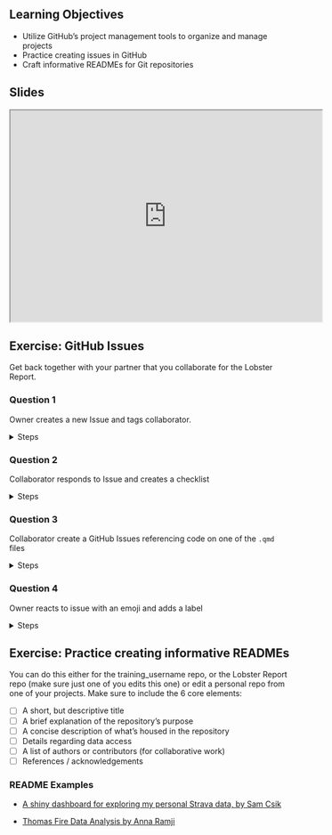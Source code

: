 
## Learning Objectives {.unnumbered}

- Utilize GitHub's project management tools to organize and manage projects
- Practice creating issues in GitHub
- Craft informative READMEs for Git repositories



## Slides {.unnumbered}

<iframe width="560" height="380"src="https://docs.google.com/presentation/d/1ehw-Mg-i1QfXpz0MTLwIlaXNKRp42NB5TboZOhuTqtI/preview"allowfullscreen></iframe>



## Exercise: GitHub Issues

Get back together with your partner that you collaborate for the Lobster Report.


::: {.callout-note icon=false}
### Question 1
Owner creates a new Issue and tags collaborator.
::: 

<details>
<summary>Steps</summary>
- Navigate to the Lobster Report repository
- Go to the "Issue" tab of the repository
- Click on "New Issue"
- Give the Issue a title (Eg: Choose which plot to include in final report)
- Describe the issue and tag your collaborator by adding `@` followed by their username (Practice Markdown syntax when writing the issue)
- Click on Submit New Issue

</details> 

::: {.callout-note icon=false}
### Question 2
Collaborator responds to Issue and creates a checklist
::: 

<details>
<summary>Steps</summary>
- Collaborator navigates to issue (either from the email notification or going into the Issue tab in the Lobster Report repo)
- Respond Issue and include a To Do list indicating next steps (tip: Markdown syntax for list is /- [ ])
- Submit your response

</details> 

::: {.callout-note icon=false}
### Question 3
Collaborator create a GitHub Issues referencing code on one of the `.qmd` files
::: 

<details>
<summary>Steps</summary>
- Navigate to a script in the Lobster Report Report repository
- Hover over the line you want to reference in the Issue
- Click on the line number (on the left), then click on the three dots right next to the number
- Choose the option "Reference in new issue"
- Write a description of the "issue" you want to address
- Submit Issue
- Assign Issue to Owner


</details> 
    

::: {.callout-note icon=false}
### Question 4
Owner reacts to issue with an emoji and adds a label
::: 

<details>
<summary>Steps</summary>
- Owner navigates to issue (either from the email notification or going into the Issue tab in the Lobster Report repo)
- Add an emoji to issue submitted by Collaborator
- Add a label
    - On the right side menu click on Label
    - Either choose one of the default labels or create your own by selecting "Edit labels"

</details> 





## Exercise: Practice creating informative READMEs

You can do this either for the training_username repo, or the Lobster Report repo (make sure just one of you edits this one) or edit a personal repo from one of your projects. Make sure to include the 6 core elements:

- [ ] A short, but descriptive title
- [ ] A brief explanation of the repository’s purpose
- [ ] A concise description of what’s housed in the repository
- [ ] Details regarding data access
- [ ] A list of authors or contributors (for collaborative work)
- [ ] References / acknowledgements

::: {.callout-caution icon=false}
### README Examples

-  [A shiny dashboard for exploring my personal Strava data, by Sam Csik](https://github.com/samanthacsik/strava-dashboard?tab=readme-ov-file#a-shiny-dashboard-for-exploring-my-personal-strava-data)

- [Thomas Fire Data Analysis by Anna Ramji](https://github.com/annaramji/thomas-fire?tab=readme-ov-file#thomas-fire-data-analysis)

:::

